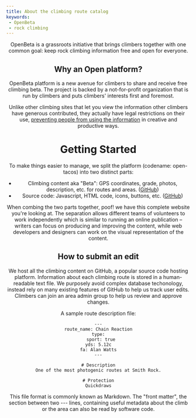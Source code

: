 ```yaml
---
title: About the climbing route catalog
keywords:
 - OpenBeta
 - rock climbing
---
```

<Header text="Welcome! 👋"/>

OpenBeta is a grassroots initiative that brings climbers together with one common goal:  keep rock climbing information free and open for everyone.

## Why an Open platform?
OpenBeta platform is a new avenue for climbers to share and receive free climbing beta.  The project is backed by a not-for-profit organization that is run by climbers and puts climbers' interests first and foremost.

Unlike other climbing sites that let you view the information other climbers have generous contributed, they actually have legal restrictions on their use, [preventing people from using the information](https://www.climbing.com/news/mountain-project-openbeta-and-the-fight-over-climbing-data-access/) in creative and productive ways.

# Getting Started

To make things easier to manage, we split the platform (codename: open-tacos) into two distinct parts:
- Climbing content aka "Beta":  GPS coordinates, grade, photos, description, etc. for routes and areas.  ([GitHub](https://github.com/OpenBeta/opentacos-content))
- Source code:  Javascript, HTML code, icons, buttons, etc. ([GitHub](https://github.com/openbeta/open-tacos))

When combing the two parts together, poof! we have this complete website you're looking at.
The separation allows different teams of volunteers to work independently which is similar to running an online publication – writers can focus on producing and improving the content, while web developers and designers can work on the visual representation of the content. 

## How to submit an edit

We host all the climbing content on  GitHub, a popular source code hosting platform.
Information about each climbing route is stored in a human-readable text file.
We purposely avoid complex database techonology, instead rely on many existing features of GitHub to help us track user edits.  Climbers can join an area admin group to help us review and approve changes.

A sample route description file:

```
---
route_name: Chain Reaction
type:
  sport: true
yds: 5.12c
fa: Alan Watts
---

# Description
One of the most photogenic routes at Smith Rock.

# Protection
Quickdraws
```

This file format is commonly known as Markdown. The "front matter", the section between two --- lines, containing useful metadata about the climb or the area can also be read by software code.